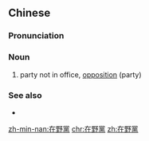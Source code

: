{{also|在野党}}
==Chinese==
{{zh-forms|s=在野党|type=21}}

===Pronunciation===
{{zh-pron
|m=zàiyědǎng
|c=zoi6 je5 dong2
|mn=chāi-iá-tóng
|cat=n
}}

===Noun===
{{zh-noun}}

# party not in office, [[opposition]] (party)

===See also===
* {{zh-l|反對黨}}

[[zh-min-nan:在野黨]]
[[chr:在野黨]]
[[zh:在野黨]]